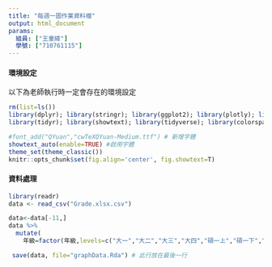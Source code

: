```yaml
---
title: "每週一圖作業資料檔"
output: html_document
params:
  組員: ["王童緯"]  
  學號: ["710761115"]
---
```


#### 環境設定

以下為老師執行時一定會存在的環境設定
```r
rm(list=ls())
library(dplyr); library(stringr); library(ggplot2); library(plotly); library(lubridate); library(readr); library(colorspace); library(grDevices); library(shiny); library(shinyjs); library(scales)
library(tidyr); library(showtext); library(tidyverse); library(colorspace)

#font_add("QYuan","cwTeXQYuan-Medium.ttf") # 新增字體
showtext_auto(enable=TRUE) #啟用字體
theme_set(theme_classic())
knitr::opts_chunk$set(fig.align='center', fig.showtext=T)
```

#### 資料處理
  
```r
library(readr)
data <- read_csv("Grade.xlsx.csv")

data<-data[-11,]
data %>%
  mutate(
    年級=factor(年級,levels=c("大一","大二","大三","大四","碩一上","碩一下","平均"))) -> data

 save(data, file="graphData.Rda") # 此行放在最後一行
```

